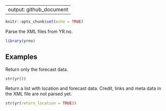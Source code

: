 
---
output: github_document
---


```r
knitr::opts_chunk$set(echo = TRUE)
```


Parse the XML files from YR.no.

```r

library(yrno)

```

## Examples

Return only the forecast data.

```r

str(yr())

```

Return a list with location and forecast data. Credit, links and meta data in the XML file are not parsed yet.

```r

str(yr(return_location = TRUE))


```

